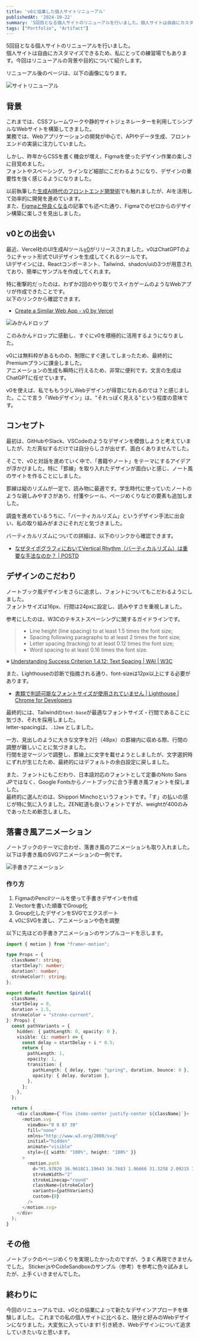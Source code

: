 ```yaml
---
title: 'v0と協業した個人サイトリニューアル'
publishedAt: '2024-10-22'
summary: '5回目となる個人サイトのリニューアルを行いました。個人サイトは自由にカスタマイズできるため、私にとっての練習場でもあります。今回はリニューアルの背景や目的について紹介します。'
tags: ["Portfolio", "Artifact"]
---
```


5回目となる個人サイトのリニューアルを行いました。  
個人サイトは自由にカスタマイズできるため、私にとっての練習場でもあります。今回はリニューアルの背景や目的について紹介します。

リニューアル後のページは、以下の画像になります。

<Image
  src="https://res.cloudinary.com/silverbirder/image/upload/v1729664114/silver-birder.github.io/blog/site-renewal.png"
  width={3164}
  height={2062}
  alt="サイトリニューアル"
  href="https://silverbirder.github.io/blog/contents/web_frontend_test_pattern_guide/"
/>

## 背景

これまでは、CSSフレームワークや静的サイトジェネレーターを利用してシンプルなWebサイトを構築してきました。  
業務では、Webアプリケーションの開発が中心で、APIやデータ生成、フロントエンドの実装に注力していました。

しかし、昨年からCSSを書く機会が増え、Figmaを使ったデザイン作業の楽しさに目覚めました。  
フォントやスペーシング、ラインなど細部にこだわるようになり、デザインの重要性を強く感じるようになりました。

以前執筆した[生成AI時代のフロントエンド開発術](https://silverbirder.github.io/blog/contents/frontend-development-in-the-age-of-generative-ai/)でも触れましたが、AIを活用して効率的に開発を進めています。  
また、[Figmaと仲良くなる](https://silverbirder.github.io/blog/contents/becoming-friends-with-figma/)の記事でも述べた通り、Figmaでのゼロからのデザイン構築に楽しさを見出しました。

## v0との出会い

最近、Vercel社のUI生成AIツール[v0](https://v0.dev)がリリースされました。v0はChatGPTのようにチャット形式でUIデザインを生成してくれるツールです。  
UIデザインには、Reactコンポーネント、Tailwind、shadcn/uiの3つが用意されており、簡単にサンプルを作成してくれます。

特に衝撃的だったのは、わずか2回のやり取りでスイカゲームのようなWebアプリが作成できたことです。  
以下のリンクから確認できます。

- [Create a Similar Web App - v0 by Vercel](https://v0.dev/chat/a8RfpL90mO4)

<Image
  src="https://res.cloudinary.com/silverbirder/image/upload/v1729664496/silver-birder.github.io/blog/orange-drop.png"
  width={3164}
  height={2062}
  alt="みかんドロップ"
  href="https://v0.dev/chat/a8RfpL90mO4"
/>

このみかんドロップに感動し、すぐにv0を積極的に活用するようになりました。  

v0には無料枠があるものの、制限にすぐ達してしまったため、最終的にPremiumプランに課金しました。  
アニメーションの生成も瞬時に行えるため、非常に便利です。文言の生成はChatGPTに任せています。

v0を使えば、私でももう少しWebデザインが得意になれるのでは？と感じました。ここで言う「Webデザイン」は、"それっぽく見える"という程度の意味です。

## コンセプト

最初は、GitHubやSlack、VSCodeのようなデザインを模倣しようと考えていましたが、ただ真似するだけでは自分らしさが出せず、面白くありませんでした。

そこで、v0と対話を進めていく中で、「書籍やノート」をテーマにするアイデアが浮かびました。特に「罫線」を取り入れたデザインが面白いと感じ、ノート風のサイトを作ることにしました。

罫線は縦のリズムが一定で、読み物に最適です。学生時代に使っていたノートのような親しみやすさがあり、付箋やシール、ページめくりなどの要素も追加しました。

調査を進めているうちに、「バーティカルリズム」というデザイン手法に出会い、私の取り組みがまさにそれだと気づきました。

バーティカルリズムについての詳細は、以下のリンクから確認できます。

- [なぜタイポグラフィにおいてVertical Rhythm（バーティカルリズム）は重要な手法なのか？ | POSTD](https://postd.cc/why-vertical-rhythms/)

## デザインのこだわり

ノートブック風デザインをさらに追求し、フォントについてもこだわるようにしました。  
フォントサイズは16px、行間は24pxに設定し、読みやすさを重視しました。

参考にしたのは、W3Cのテキストスペーシングに関するガイドラインです。

> - Line height (line spacing) to at least 1.5 times the font size;
> - Spacing following paragraphs to at least 2 times the font size;
> - Letter spacing (tracking) to at least 0.12 times the font size;
> - Word spacing to at least 0.16 times the font size.

※ [Understanding Success Criterion 1.4.12: Text Spacing | WAI | W3C](https://www.w3.org/WAI/WCAG21/Understanding/text-spacing)

また、Lighthouseの診断で指摘される通り、font-sizeは12px以上にする必要があります。

- [書類で判読可能なフォントサイズが使用されていません | Lighthouse | Chrome for Developers](https://developer.chrome.com/docs/lighthouse/seo/font-size?hl=ja)

最終的には、Tailwindの`text-base`が最適なフォントサイズ・行間であることに気づき、それを採用しました。  
letter-spacingは、`.12em` としました。

一方、見出しのように大きな文字を2行（48px）の罫線内に収める際、行間の調整が難しいことに気づきました。  
行間を逆マージンで調整し、罫線上に文字を載せようとしましたが、文字選択時にずれが生じたため、最終的にはデフォルトの余白設定に戻しました。

また、フォントにもこだわり、日本語対応のフォントとして定番のNoto Sans JPではなく、Google Fontsからノートブックに合う手書き風フォントを探しました。  
最終的に選んだのは、Shippori Minchoというフォントです。「す」の払いの感じが特に気に入りました。ZEN紅道も良いフォントですが、weightが400のみであったため断念しました。

## 落書き風アニメーション

ノートブックのテーマに合わせ、落書き風のアニメーションも取り入れました。  
以下は手書き風のSVGアニメーションの一例です。

<Image
  src="https://res.cloudinary.com/silverbirder/video/upload/e_loop/v1729665650/silver-birder.github.io/blog/spiral.gif"
  width={324}
  height={174}
  alt="手書きアニメーション"
/>

### 作り方

1. FigmaのPencilツールを使って手書きデザインを作成
2. Vectorを書いた順番でGroup化
3. Group化したデザインをSVGでエクスポート
4. v0にSVGを渡し、アニメーションや色を調整

以下に先ほどの手書きアニメーションのサンプルコードを示します。

```ts
import { motion } from "framer-motion";

type Props = {
  className?: string;
  startDelay?: number;
  duration?: number;
  strokeColor?: string;
};

export default function Spiral({
  className,
  startDelay = 0,
  duration = 1.5,
  strokeColor = "stroke-current",
}: Props) {
  const pathVariants = {
    hidden: { pathLength: 0, opacity: 0 },
    visible: (i: number) => {
      const delay = startDelay + i * 0.5;
      return {
        pathLength: 1,
        opacity: 1,
        transition: {
          pathLength: { delay, type: "spring", duration, bounce: 0 },
          opacity: { delay, duration },
        },
      };
    },
  };

  return (
    <div className={`flex items-center justify-center ${className}`}>
      <motion.svg
        viewBox="0 0 87 39"
        fill="none"
        xmlns="http://www.w3.org/2000/svg"
        initial="hidden"
        animate="visible"
        style={{ width: "100%", height: "100%" }}
      >
        <motion.path
          d="M1.97026 36.9618C1.19643 36.7683 1.96666 31.3258 2.09215 30.679C2.72864 27.3987 4.56686 24.2314 5.75988 21.1164C6.95065 18.0071 8.98806 15.6845 11.3446 13.4152C14.0269 10.8323 16.6736 8.35552 19.91 6.46761C23.5992 4.31557 29.4809 2.07392 33.5282 4.45092C37.4842 6.7743 39.4171 11.6927 39.4675 16.13C39.5277 21.427 36.2336 26.2284 32.398 29.6707C29.8802 31.9303 25.6408 36.2336 22.2148 33.0614C18.0729 29.2263 22.5615 23.4355 24.7523 19.964C27.0244 16.3634 29.8257 13.0751 32.7969 10.0356C34.9748 7.80761 37.2876 6.09817 40.221 4.93847C46.294 2.53753 54.1661 4.76478 57.9169 10.1464C59.0882 11.8269 60.0846 14.7706 60.1996 16.8392C60.3222 19.0469 60.5526 21.6854 59.9004 23.8201C59.301 25.7818 58.5796 27.5892 57.1302 29.0723C55.4315 30.8105 54.124 32.7833 52.2325 34.3246C49.8724 36.2477 46.5335 36.7844 44.8084 33.7262C42.1398 28.9956 44.9682 23.5947 46.9802 19.2659C48.685 15.5981 50.5464 11.6295 53.6508 8.92754C56.4805 6.46464 59.9402 3.698 63.7011 2.87745C70.1389 1.47284 77.2674 3.36637 82.6159 7.11029C83.9748 8.06154 84.7941 8.79153 85.3418 10.4345"
          strokeWidth="2"
          strokeLinecap="round"
          className={strokeColor}
          variants={pathVariants}
          custom={0}
        />
      </motion.svg>
    </div>
  );
}
```

## その他

ノートブックのページめくりを実現したかったのですが、うまく再現できませんでした。
Sticker.jsやCodeSandboxのサンプル（参考）を参考に色々試みましたが、上手くいきませんでした。

## 終わりに

今回のリニューアルでは、v0との協業によって新たなデザインアプローチを体験しました。
これまでの私の個人サイトに比べると、随分と好みのWebデザインになりました。大変気に入っています!
引き続き、Webデザインについて追求していきたいなと思います。
